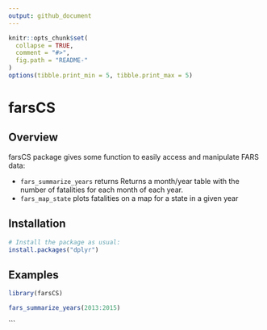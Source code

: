 ```yaml
---
output: github_document
---
```


<!-- README.md is generated from README.Rmd. Please edit that file -->

```r
knitr::opts_chunk$set(
  collapse = TRUE,
  comment = "#>",
  fig.path = "README-"
)
options(tibble.print_min = 5, tibble.print_max = 5)
```


# farsCS 


## Overview

farsCS package gives some function to easily access and manipulate FARS data:

* `fars_summarize_years` returns Returns a month/year table with the number of fatalities for each month of each year.
* `fars_map_state` plots fatalities on a map for a state in a given year

## Installation

```r
# Install the package as usual:
install.packages("dplyr")
```

## Examples

```r
library(farsCS)

fars_summarize_years(2013:2015)
```
```
